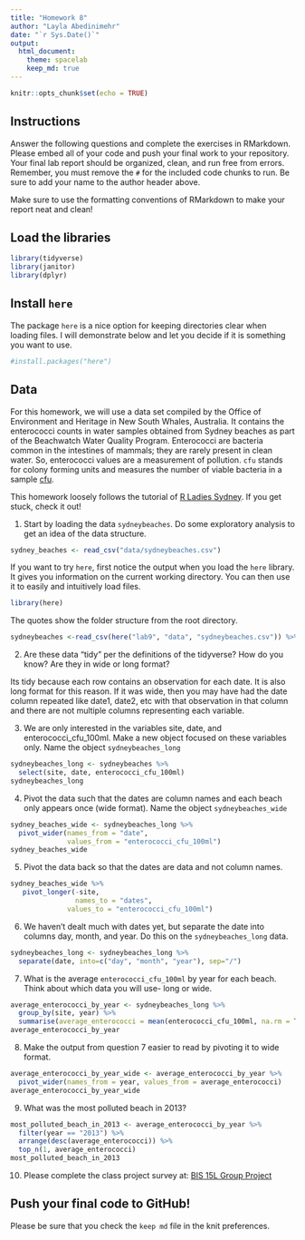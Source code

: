 ```yaml
---
title: "Homework 8"
author: "Layla Abedinimehr"
date: "`r Sys.Date()`"
output:
  html_document: 
    theme: spacelab
    keep_md: true
---
```


```r
knitr::opts_chunk$set(echo = TRUE)
```

## Instructions
Answer the following questions and complete the exercises in RMarkdown. Please embed all of your code and push your final work to your repository. Your final lab report should be organized, clean, and run free from errors. Remember, you must remove the `#` for the included code chunks to run. Be sure to add your name to the author header above.  

Make sure to use the formatting conventions of RMarkdown to make your report neat and clean!  

## Load the libraries
```r
library(tidyverse)
library(janitor)
library(dplyr)
``` 

## Install `here`
The package `here` is a nice option for keeping directories clear when loading files. I will demonstrate below and let you decide if it is something you want to use.  
```r
#install.packages("here")
```

## Data
For this homework, we will use a data set compiled by the Office of Environment and Heritage in New South Whales, Australia. It contains the enterococci counts in water samples obtained from Sydney beaches as part of the Beachwatch Water Quality Program. Enterococci are bacteria common in the intestines of mammals; they are rarely present in clean water. So, enterococci values are a measurement of pollution. `cfu` stands for colony forming units and measures the number of viable bacteria in a sample [cfu](https://en.wikipedia.org/wiki/Colony-forming_unit).   

This homework loosely follows the tutorial of [R Ladies Sydney](https://rladiessydney.org/). If you get stuck, check it out!  

1. Start by loading the data `sydneybeaches`. Do some exploratory analysis to get an idea of the data structure.
```r
sydney_beaches <- read_csv("data/sydneybeaches.csv")
```

If you want to try `here`, first notice the output when you load the `here` library. It gives you information on the current working directory. You can then use it to easily and intuitively load files.
```r
library(here)
```

The quotes show the folder structure from the root directory.
```r
sydneybeaches <-read_csv(here("lab9", "data", "sydneybeaches.csv")) %>% clean_names()
```

2. Are these data "tidy" per the definitions of the tidyverse? How do you know? Are they in wide or long format?

Its tidy because each row contains an observation for each date. It is also long format for this reason. If it was wide, then you may have had the date column repeated like date1, date2, etc with that observation in that column and there are not multiple columns representing each variable. 

3. We are only interested in the variables site, date, and enterococci_cfu_100ml. Make a new object focused on these variables only. Name the object `sydneybeaches_long`
```r
sydneybeaches_long <- sydneybeaches %>%
  select(site, date, enterococci_cfu_100ml)
sydneybeaches_long
```


4. Pivot the data such that the dates are column names and each beach only appears once (wide format). Name the object `sydneybeaches_wide`
```r
sydney_beaches_wide <- sydneybeaches_long %>% 
  pivot_wider(names_from = "date",
              values_from = "enterococci_cfu_100ml")
sydney_beaches_wide
```

5. Pivot the data back so that the dates are data and not column names.

```r
sydney_beaches_wide %>%
   pivot_longer(-site, 
                names_to = "dates",
              values_to = "enterococci_cfu_100ml")
```

6. We haven't dealt much with dates yet, but separate the date into columns day, month, and year. Do this on the `sydneybeaches_long` data.
```r
sydneybeaches_long <- sydneybeaches_long %>%
  separate(date, into=c("day", "month", "year"), sep="/")  
```


7. What is the average `enterococci_cfu_100ml` by year for each beach. Think about which data you will use- long or wide.
```r
average_enterococci_by_year <- sydneybeaches_long %>%
  group_by(site, year) %>%
  summarise(average_enterococci = mean(enterococci_cfu_100ml, na.rm = TRUE))
average_enterococci_by_year
```

8. Make the output from question 7 easier to read by pivoting it to wide format.
```r
average_enterococci_by_year_wide <- average_enterococci_by_year %>%
  pivot_wider(names_from = year, values_from = average_enterococci)
average_enterococci_by_year_wide
```

9. What was the most polluted beach in 2013?
```r
most_polluted_beach_in_2013 <- average_enterococci_by_year %>%
  filter(year == "2013") %>% 
  arrange(desc(average_enterococci)) %>%
  top_n(1, average_enterococci)
most_polluted_beach_in_2013
```

10. Please complete the class project survey at: [BIS 15L Group Project](https://forms.gle/H2j69Z3ZtbLH3efW6)

## Push your final code to GitHub!
Please be sure that you check the `keep md` file in the knit preferences.   